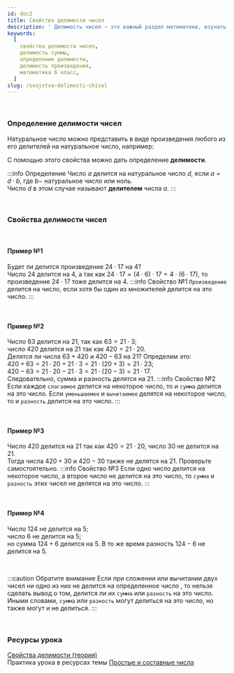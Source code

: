 ```yaml
---
id: doc2
title: Свойства делимости чисел
description: ' Делимость чисел – это важный раздел математики, изучать который начинают в 6 классе. Он включает понимание свойств делимости, которые помогут упростить арифметические операции и облегчить решение задач.'
keywords:
  [
    свойства делимости чисел,
    делимость суммы,
    определение делимости,
    делимость произведения,
    математика 6 класс,
  ]
slug: /svojstva-delimosti-chisel
---
```



<br />

### Определение делимости чисел

Натуральное число можно представить в виде произведения любого из его делителей на натуральное число, например:

<TeX
  math="8=8\cdot 1,\quad 8 = 1 \cdot 8,\quad 8 = 2\cdot 4,\quad 8= 4 \cdot 2."
  block
/>

С помощью этого свойства можно дать определение **делимости**.

:::info Определение
Число $a$ делится на натуральное число $d$, если $a=d \cdot b$, где $b -$ натуральное число или ноль.<br />
Число $d$ в этом случае называют **делителем** числа $a$.
:::

<br />

### Свойства делимости чисел

<br />

#### Пример №1

Будет ли делится произведение $24 \cdot 17$ на $4$?<br />
Число $24$ делится на $4$, а так как $24 \cdot 17 = (4\cdot 6)\cdot 17=4\cdot(6 \cdot 17)$, то произведение $24 \cdot 17$ тоже делится на $4$.
:::info Свойство №1
`Произведение` делится на число, если хотя бы один из множителей делится на это число.
:::

<br />

#### Пример №2

Число $63$ делится на $21$, так как $63=21 \cdot 3$;<br /> число $420$ делится на $21$ так как $420 = 21 \cdot 20$.<br />
Делятся ли числа $63+420$ и $420-63$ на $21$? Определим это:<br />
$420+63=21 \cdot 20+ 21 \cdot 3 = 21\cdot (20+3)=21 \cdot 23$;<br />
$420-63=21 \cdot 20- 21 \cdot 3 = 21\cdot (20-3)=21\cdot 17$.<br />
Следовательно, сумма и разность делятся на $21$.
:::info Свойство №2
Если каждое `слагаемое` делится на некоторое число, то и `сумма` делится на это число.
Если `уменьшаемое` и `вычитаемое` делятся на некоторое число, то и `разность` делится на это число.
:::

<br />

#### Пример №3

Число $420$ делится на $21$ так как $420 = 21 \cdot 20$, число $30$ не делится на $21$.<br /> Тогда числа $420+30$ и $420-30$ также не делятся на $21$. Проверьте самостоятельно.
:::info Свойство №3
Если одно число делится на некоторое число, а второе число не делится на это число, то `сумма` и `разность` этих чисел не делятся на это число.
:::

<br />

#### Пример №4

Число $124$ не делится на $5$; <br />число $6$ не делится на $5$;<br /> но сумма $124+6$ делится на $5$. В то же время разность $124-6$ не делится на $5$.

<br />

:::caution Обратите внимание
Если при сложении или вычитании двух чисел ни одно из них не делится на определенное число , то нельзя сделать вывод о том, делится ли их `сумма` или `разность` на это число. Иными словами, `сумма` или `разность` могут делиться на это число, но также могут и не делиться.
:::

<br />

### Ресурсы урока

[Свойства делимости (теория)](https://disk.yandex.ru/i/-zRK0TmwsaF9Jg)<br />
Практика урока в ресурсах темы [Простые и составные числа](doc3#pr)
